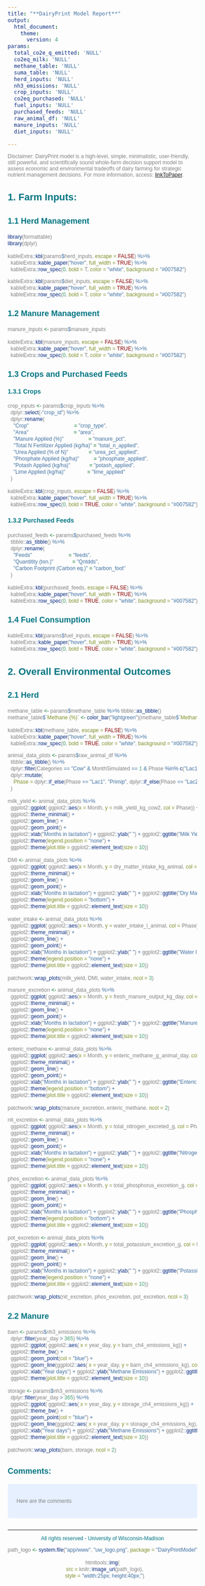 ```yaml
---
title: "**DairyPrint Model Report**"
output:
  html_document:
    theme:
      version: 4
params:
  total_co2e_q_emitted: 'NULL'
  co2eq_milk: 'NULL'
  methane_table: 'NULL'
  suma_table: 'NULL'
  herd_inputs: 'NULL'
  nh3_emissions: 'NULL'
  crop_inputs: 'NULL'
  co2eq_purchased: 'NULL'
  fuel_inputs: 'NULL'
  purchased_feeds: 'NULL'
  raw_animal_df: 'NULL'
  manure_inputs: 'NULL'
  diet_inputs: 'NULL'
 
---
```


<style type = "text/css">

body{ /* Normal  */
      font-family: Helvetica;
      font-size: 12px;
      color: Grey;
        
  }
td {  /* Table  */
  font-family: Helvetica;
  font-size: 12px;
  text-align: center;
}
h1.title {
  font-family: Helvetica;
  font-size: 34px;
  color: #007582;
}
h1 { /* Header 1 */
  font-family: Helvetica;
  font-size: 28px;
  color: #007582;
  text-align: center;

}
h2 { /* Header 2 */
  font-family: Helvetica;
  font-size: 22px;
  color: #007582;
 
}
h3 { /* Header 3 */
  font-family: Helvetica;
  font-size: 18px;
  color: #007582;
  
}
h4 { /* Header 4 */
  font-family: Helvetica;
  font-size: 14px;
  color: #007582;
  
}
code.r{ /* Code block */
    font-family: Helvetica;
    font-size: 12px;
}
pre { /* Code block - determines code spacing between lines */
    font-family: Helvetica;
    font-size: 14px;
}
</style>

<style>
.column-left{
  float: left;
  width: 50%;
  text-align: left;
}
.column-center{
  display: inline-block;
  width: 50%;
  text-align: center;
}
</style>

<style>
  .col2 {
    columns: 2 200px;         /* number of columns and width in pixels*/
    -webkit-columns: 2 200px; /* chrome, safari */
    -moz-columns: 2 200px;    /* firefox */
  }
  .col3 {
    columns: 3 100px;
    -webkit-columns: 3 100px;
    -moz-columns: 3 100px;
  }
</style>

<div class="alert alert-info" <strong> Disclaimer: </strong> DairyPrint model is a high-level, simple, minimalistic, user-friendly,
                               still powerful, and scientifically sound whole-farm decision support
                               model to assess economic and environmental tradeoffs of dairy farming
                               for strategic nutrient management decisions. For more information, access: 
                               <a href="https://andysci.wisc.edu/directory/victor-cabrera/">linkToPaper</a>.
</div>

## **1. Farm Inputs:**

## {.tabset}

### **1.1 Herd Management**

```r
library(formattable)
library(dplyr)

kableExtra::kbl(params$herd_inputs, escape = FALSE) %>%
  kableExtra::kable_paper("hover", full_width = TRUE) %>% 
  kableExtra::row_spec(0, bold = T, color = "white", background = "#007582")

```

```r

kableExtra::kbl(params$diet_inputs, escape = FALSE) %>%
  kableExtra::kable_paper("hover", full_width = TRUE) %>% 
  kableExtra::row_spec(0, bold = T, color = "white", background = "#007582")

```

### **1.2 Manure Management**

```r

manure_inputs <- params$manure_inputs 

kableExtra::kbl(manure_inputs, escape = FALSE) %>%
  kableExtra::kable_paper("hover", full_width = TRUE) %>% 
  kableExtra::row_spec(0, bold = T, color = "white", background = "#007582")

```

### **1.3 Crops and Purchased Feeds**

#### **1.3.1 Crops**

```r

crop_inputs <- params$crop_inputs %>% 
  dplyr::select(-"crop_id") %>% 
  dplyr::rename(
    "Crop"                               = "crop_type",
    "Area"                               = "area",
    "Manure Applied (%)"                 = "manure_pct",
    "Total N Fertilizer Applied (kg/ha)" = "total_n_applied",
    "Urea Applied (% of N)"              = "urea_pct_applied",
    "Phosphate Applied (kg/ha)"          = "phosphate_applied",
    "Potash Applied (kg/ha)"             = "potash_applied",
    "Lime Applied (kg/ha)"               = "lime_applied"
  )

kableExtra::kbl(crop_inputs, escape = FALSE) %>%
  kableExtra::kable_paper("hover", full_width = TRUE) %>% 
  kableExtra::row_spec(0, bold = TRUE, color = "white", background = "#007582")

```

#### **1.3.2 Purchased Feeds**

```r

purchased_feeds <- params$purchased_feeds %>%
  tibble::as_tibble() %>% 
  dplyr::rename(
    "Feeds"                         = "feeds",
    "Quantitity (ton.)"             = "Qntdds",
    "Carbon Footprint (Carbon eq.)" = "carbon_foot"
  )

kableExtra::kbl(purchased_feeds, escape = FALSE) %>%
  kableExtra::kable_paper("hover", full_width = TRUE) %>% 
  kableExtra::row_spec(0, bold = TRUE, color = "white", background = "#007582")

```

### **1.4 Fuel Consumption**

```r

kableExtra::kbl(params$fuel_inputs, escape = FALSE) %>%
  kableExtra::kable_paper("hover", full_width = TRUE) %>% 
  kableExtra::row_spec(0, bold = TRUE, color = "white", background = "#007582")

```

## {-}

## **2. Overall Environmental Outcomes** 

## {.tabset}

### **2.1 Herd**

```r

methane_table <- params$methane_table %>% tibble::as_tibble()
methane_table$`Methane (%)` <- color_bar("lightgreen")(methane_table$`Methane (%)`)

kableExtra::kbl(methane_table, escape = FALSE) %>%
  kableExtra::kable_paper("hover", full_width = TRUE) %>% 
  kableExtra::row_spec(0, bold = TRUE, color = "white", background = "#007582")

```


```r

animal_data_plots <- params$raw_animal_df %>%
  tibble::as_tibble() %>% 
  dplyr::filter(Categories == "Cow" & MonthSimulated == 1 & Phase %in% c("Lac1", "Lac2", "Lac3")) %>%
  dplyr::mutate(
    Phase = dplyr::if_else(Phase == "Lac1", "Primip", dplyr::if_else(Phase == "Lac2", "Second", "Multi"))
  ) 

milk_yield <- animal_data_plots %>% 
  ggplot2::ggplot( ggplot2::aes(x = Month, y = milk_yield_kg_cow2, col = Phase)) +
  ggplot2::theme_minimal() +
  ggplot2::geom_line() +
  ggplot2::geom_point() +
  ggplot2::xlab("Months in lactation") + ggplot2::ylab(" ") + ggplot2::ggtitle("Milk Yield (kg/day)") +
  ggplot2::theme(legend.position = "none") +
  ggplot2::theme(plot.title = ggplot2::element_text(size = 10))

DMI <- animal_data_plots %>% 
  ggplot2::ggplot( ggplot2::aes(x = Month, y = dry_matter_intake_kg_animal, col = Phase)) +
  ggplot2::theme_minimal() +
  ggplot2::geom_line() +
  ggplot2::geom_point() +
  ggplot2::xlab("Months in lactation") + ggplot2::ylab(" ") + ggplot2::ggtitle("Dry Matter Intake (kg/day)") +
  ggplot2::theme(legend.position = "bottom") +
  ggplot2::theme(plot.title = ggplot2::element_text(size = 10))

water_intake <- animal_data_plots %>% 
  ggplot2::ggplot( ggplot2::aes(x = Month, y = water_intake_l_animal, col = Phase)) +
  ggplot2::theme_minimal() +
  ggplot2::geom_line() +
  ggplot2::geom_point() +
  ggplot2::xlab("Months in lactation") + ggplot2::ylab(" ") + ggplot2::ggtitle("Water Intake (l/day)") +
  ggplot2::theme(legend.position = "none") +
  ggplot2::theme(plot.title = ggplot2::element_text(size = 10))

patchwork::wrap_plots(milk_yield, DMI, water_intake, ncol = 3)

```


```r

manure_excretion <- animal_data_plots %>% 
  ggplot2::ggplot( ggplot2::aes(x = Month, y = fresh_manure_output_kg_day, col = Phase)) +
  ggplot2::theme_minimal() +
  ggplot2::geom_line() +
  ggplot2::geom_point() +
  ggplot2::xlab("Months in lactation") + ggplot2::ylab(" ") + ggplot2::ggtitle("Manure Excretion (kg/day)") +
  ggplot2::theme(legend.position = "none") +
  ggplot2::theme(plot.title = ggplot2::element_text(size = 10))

enteric_methane <- animal_data_plots %>% 
  ggplot2::ggplot( ggplot2::aes(x = Month, y = enteric_methane_g_animal_day, col = Phase)) +
  ggplot2::theme_minimal() +
  ggplot2::geom_line() +
  ggplot2::geom_point() +
  ggplot2::xlab("Months in lactation") + ggplot2::ylab(" ") + ggplot2::ggtitle("Enteric Methane (kg/day)") +
  ggplot2::theme(legend.position = "bottom") +
  ggplot2::theme(plot.title = ggplot2::element_text(size = 10))

patchwork::wrap_plots(manure_excretion, enteric_methane, ncol = 2)

```

```r

nit_excretion <- animal_data_plots %>% 
  ggplot2::ggplot( ggplot2::aes(x = Month, y = total_nitrogen_excreted_g, col = Phase)) +
  ggplot2::theme_minimal() +
  ggplot2::geom_line() +
  ggplot2::geom_point() +
  ggplot2::xlab("Months in lactation") + ggplot2::ylab(" ") + ggplot2::ggtitle("Nitrogen Excretion (kg/day)") +
  ggplot2::theme(legend.position = "none") +
  ggplot2::theme(plot.title = ggplot2::element_text(size = 10))

phos_excretion <- animal_data_plots %>% 
  ggplot2::ggplot( ggplot2::aes(x = Month, y = total_phosphorus_excretion_g, col = Phase)) +
  ggplot2::theme_minimal() +
  ggplot2::geom_line() +
  ggplot2::geom_point() +
  ggplot2::xlab("Months in lactation") + ggplot2::ylab(" ") + ggplot2::ggtitle("Phosphorous Excretion (kg/day)") +
  ggplot2::theme(legend.position = "bottom") +
  ggplot2::theme(plot.title = ggplot2::element_text(size = 10))

pot_excretion <- animal_data_plots %>% 
  ggplot2::ggplot( ggplot2::aes(x = Month, y = total_potassium_excretion_g, col = Phase)) +
  ggplot2::theme_minimal() +
  ggplot2::geom_line() +
  ggplot2::geom_point() +
  ggplot2::xlab("Months in lactation") + ggplot2::ylab(" ") + ggplot2::ggtitle("Potassium Excretion (kg/day)") +
  ggplot2::theme(legend.position = "none") +
  ggplot2::theme(plot.title = ggplot2::element_text(size = 10))

patchwork::wrap_plots(nit_excretion, phos_excretion, pot_excretion, ncol = 3)

```

### **2.2 Manure**

```r

barn <- params$nh3_emissions %>%
  dplyr::filter(year_day > 365) %>%
  ggplot2::ggplot( ggplot2::aes( x = year_day, y = barn_ch4_emissions_kg)) +
  ggplot2::theme_bw() +
  ggplot2::geom_point(col = "blue") +
  ggplot2::geom_line(ggplot2::aes( x = year_day, y = barn_ch4_emissions_kg), col = "black") +
  ggplot2::xlab("Year days") + ggplot2::ylab("Methane Emissions") + ggplot2::ggtitle("Barn") +
  ggplot2::theme(plot.title = ggplot2::element_text(size = 10))

storage <- params$nh3_emissions %>%
  dplyr::filter(year_day > 365) %>%
  ggplot2::ggplot( ggplot2::aes( x = year_day, y = storage_ch4_emissions_kg)) +
  ggplot2::theme_bw() +
  ggplot2::geom_point(col = "blue") +
  ggplot2::geom_line(ggplot2::aes( x = year_day, y = storage_ch4_emissions_kg), col = "blue") +
  ggplot2::xlab("Year days") + ggplot2::ylab("Methane Emissions") + ggplot2::ggtitle("Storage") +
  ggplot2::theme(plot.title = ggplot2::element_text(size = 10))

patchwork::wrap_plots(barn, storage, ncol = 2)

```

## {-}

### **Comments:**
<style>
div.blue { background-color:#e6f0ff; border-radius: 5px; padding: 20px;}
</style>
<div class = "blue">

Here are the comments

</div>

&nbsp;
<hr />
<p style = "text-align: center; color: #007582;"> All rights reserved - University of Wisconsin-Madison </p>
<center>

```r

path_logo <- system.file("app/www", "uw_logo.png", package = "DairyPrintModel")

htmltools::img(
   src = knitr::image_uri(path_logo),
   style = "width:25px; height:40px;")
   
```
</center>
&nbsp;


